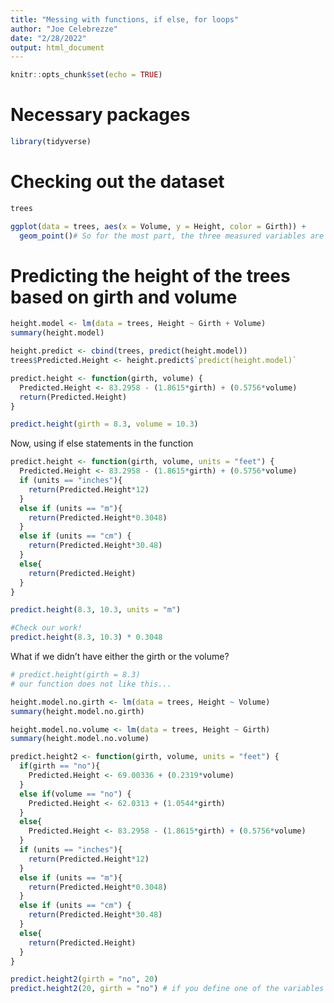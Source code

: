 ```yaml
---
title: "Messing with functions, if else, for loops"
author: "Joe Celebrezze"
date: "2/28/2022"
output: html_document
---
```


```r
knitr::opts_chunk$set(echo = TRUE)
```

# Necessary packages
```r
library(tidyverse)
```

# Checking out the dataset
```r
trees

ggplot(data = trees, aes(x = Volume, y = Height, color = Girth)) +
  geom_point()# So for the most part, the three measured variables are pretty related to one another
```

# Predicting the height of the trees based on girth and volume
```r
height.model <- lm(data = trees, Height ~ Girth + Volume)
summary(height.model)

height.predict <- cbind(trees, predict(height.model))
trees$Predicted.Height <- height.predict$`predict(height.model)`

predict.height <- function(girth, volume) {
  Predicted.Height <- 83.2958 - (1.8615*girth) + (0.5756*volume)
  return(Predicted.Height)
}

predict.height(girth = 8.3, volume = 10.3)
```

Now, using if else statements in the function
```r
predict.height <- function(girth, volume, units = "feet") {
  Predicted.Height <- 83.2958 - (1.8615*girth) + (0.5756*volume)
  if (units == "inches"){
    return(Predicted.Height*12)
  }
  else if (units == "m"){
    return(Predicted.Height*0.3048)
  }
  else if (units == "cm") {
    return(Predicted.Height*30.48)
  }
  else{
    return(Predicted.Height)
  }
}

predict.height(8.3, 10.3, units = "m")

#Check our work!
predict.height(8.3, 10.3) * 0.3048
```

What if we didn't have either the girth or the volume?
```r
# predict.height(girth = 8.3)
# our function does not like this...

height.model.no.girth <- lm(data = trees, Height ~ Volume)
summary(height.model.no.girth)

height.model.no.volume <- lm(data = trees, Height ~ Girth)
summary(height.model.no.volume)
```

```r
predict.height2 <- function(girth, volume, units = "feet") {
  if(girth == "no"){
    Predicted.Height <- 69.00336 + (0.2319*volume)
  }
  else if(volume == "no") {
    Predicted.Height <- 62.0313 + (1.0544*girth)
  }
  else{
    Predicted.Height <- 83.2958 - (1.8615*girth) + (0.5756*volume)
  }
  if (units == "inches"){
    return(Predicted.Height*12)
  }
  else if (units == "m"){
    return(Predicted.Height*0.3048)
  }
  else if (units == "cm") {
    return(Predicted.Height*30.48)
  }
  else{
    return(Predicted.Height)
  }
}

predict.height2(girth = "no", 20)
predict.height2(20, girth = "no") # if you define one of the variables (and units is the default in this case, then it does not matter which order you place the variables)
```

